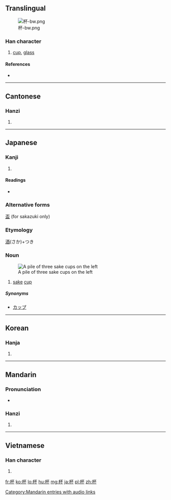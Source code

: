{{also|盃}}
==Translingual==
[[File:杯-bw.png]]
===Han character===
{{Han char|rn=75|rad=木|as=04|sn=8|four=4199<sub>0</sub>|canj=木一火 (DMF)|ids=⿰[[木]][[不]]}}

# [[cup]], [[glass]]

====References====
* {{Han ref|kx=0513.090|dkj=14497|dj=0899.060|hdz=21166.020|uh=676F|ud=26479|bh=AA4D|bd=43597}}

----

==Cantonese==

===Hanzi===
{{yue-hanzi|jyut=|y=bui1}}

# {{defn|lang=yue|sort=木04}}

----

==Japanese==
{{ja-see-also|-杯}}

===Kanji===
{{ja-kanji|grade=c|rs=木04}}

# {{defn|lang=ja|sort=木04}}

====Readings====
* {{ja-readings|on=[[はい]] (hai)|kun=[[さかずき]] (sakazuki)}}

===Alternative forms===
[[盃]] (for sakazuki only)

===Etymology===
[[酒]](さか)+つき

===Noun===
{{ja-noun|k|hira=さかずき|rom=sakazuki}}
{{wikipedia|lang=ja|盃}}
[[Image:Otoso.jpg|thumb|A pile of three sake cups on the left]]

# [[sake]] [[cup]]



=====Synonyms=====
* [[カップ]]

----

==Korean==

===Hanja===
{{ko-hanja|hangeul=[[배]]|eumhun=|rv=bae|mr=pae|y=pay}}

# {{defn|lang=ko|sort=木04}}

----

==Mandarin==

===Pronunciation===
* {{audio|zh-bēi.ogg|audio}}

===Hanzi===
{{cmn-hanzi|pin=[[bēi]] ([[bei1]]), [[chūn]] ([[chun1]])|wg=pei<sup>1</sup>, ch'un<sup>1</sup>}}

# {{defn|lang=cmn|sort=木04}}

[[Category:Mandarin entries with audio links]]

----

==Vietnamese==

===Han character===
{{vi-hantu|[[bôi]]|rs=木04}}

# {{defn|lang=vi|sort=木04}}

[[fr:杯]]
[[ko:杯]]
[[lo:杯]]
[[hu:杯]]
[[mg:杯]]
[[ja:杯]]
[[pl:杯]]
[[zh:杯]]